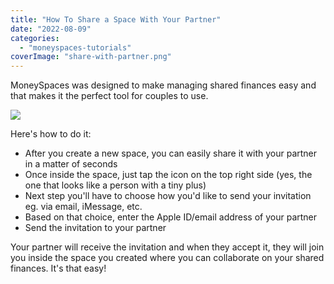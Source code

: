 ```yaml
---
title: "How To Share a Space With Your Partner"
date: "2022-08-09"
categories: 
  - "moneyspaces-tutorials"
coverImage: "share-with-partner.png"
---
```


MoneySpaces was designed to make managing shared finances easy and that makes it the perfect tool for couples to use.

![](/images/blog-images/nvite-partner-1024x576.jpg)

Here's how to do it:

- After you create a new space, you can easily share it with your partner in a matter of seconds
- Once inside the space, just tap the icon on the top right side (yes, the one that looks like a person with a tiny plus)
- Next step you'll have to choose how you'd like to send your invitation eg. via email, iMessage, etc.
- Based on that choice, enter the Apple ID/email address of your partner
- Send the invitation to your partner

Your partner will receive the invitation and when they accept it, they will join you inside the space you created where you can collaborate on your shared finances. It's that easy!
